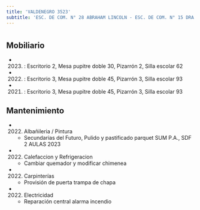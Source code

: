```yaml
---
title: 'VALDENEGRO 3523'
subtitle: 'ESC. DE COM. N° 28 ABRAHAM LINCOLN - ESC. DE COM. N° 15 DRA. CECILIA GRIERSON'
---
```


#


## Mobiliario

*  (2023) : Escritorio 2, Mesa pupitre doble 30, Pizarrón 2, Silla escolar 62 

*  (2022) : Escritorio 3, Mesa pupitre doble 45, Pizarrón 3, Silla escolar 93 

*  (2021) : Escritorio 3, Mesa pupitre doble 45, Pizarrón 3, Silla escolar 93 





## Mantenimiento

*  (2022) Albañileria / Pintura 
    + Secundarias del Futuro, Pulido y pastificado parquet SUM P.A., SDF 2 AULAS 2023

*  (2022) Calefaccion y Refrigeracion 
    + Cambiar quemador y modificar chimenea

*  (2022) Carpinterías 
    + Provisión de puerta trampa de chapa

*  (2022) Electricidad 
    + Reparación central alarma incendio



